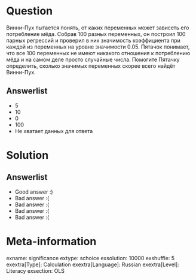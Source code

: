 Question
========
Винни-Пух пытается понять, от каких переменных может зависеть его потребление мёда. Собрав 100 разных переменных, он построил 100 парных регрессий и проверил в них значимость коэффициента при каждой из переменных на уровне значимости 0.05. Пятачок понимает, что все 100 переменных не имеют никакого отношения к потреблению мёда и на самом деле просто случайные числа. Помогите Пятачку определить, сколько значимых переменных скорее всего найдёт Винни-Пух.



Answerlist
----------
*  5
*  10
*  0
*  100
*  Не хватает данных для ответа

Solution
========

Answerlist
----------
*  Good answer :)
*  Bad answer :(
*  Bad answer :(
*  Bad answer :(
*  Bad answer :(

Meta-information
================
exname: significance
extype: schoice
exsolution: 10000
exshuffle: 5
exextra[Type]: Calculation
exextra[Language]: Russian
exextra[Level]: Literacy
exsection: OLS

